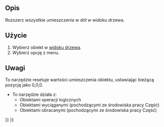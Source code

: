 <languages/>

{{Docnav/pl
|[[OpenSCAD_Edgestofaces/pl|Krawędzie na ściany]]
|[[OpenSCAD_ExplodeGroup/pl|Rozbij grupę]]
|[[OpenSCAD_Workbench/pl|środowisko pracy OpenSCAD]]
|IconL=OpenSCAD_Edgestofaces.svg
|IconR=OpenSCAD_ExplodeGroup.svg
|IconC=Workbench_OpenSCAD.svg
}}

{{GuiCommand/pl
|Name=OpenSCAD ExpandPlacements
|Name/pl=OpenSCAD: Rozszerzenie umieszczenia
|MenuLocation=OpenSCAD → Rozszerzenie umieszczenia‏‎
|Workbenches=[[OpenSCAD_Workbench/pl|OpenSCAD]]
}}

<span id="Description"></span>
==Opis== 

Rozszerz wszystkie umieszczenia w dół w widoku drzewa.

<span id="Usage"></span>
==Użycie== 

# Wybierz obiekt w [[Tree_view/pl|widoku drzewa]].
# Wybierz opcję {{MenuCommand|OpenSCAD → [[Image:OpenSCAD_ExpandPlacements.svg|16px]] Rozszerz umieszczenia}} z menu.

<span id="Notes"></span>
==Uwagi== 

To narzędzie resetuje wartości umieszczenia obiektu, ustawiając bieżącą pozycję jako 0,0,0.
* To narzędzie działa z:
** Obiektami operacji logicznych
** Obiektami wyciąganymi (pochodzącymi ze środowiska pracy Część)
** Obiektami obracanymi (pochodzącymi ze środowiska pracy Część)


{{Docnav/pl
|[[OpenSCAD_Edgestofaces/pl|Krawędzie na ściany]]
|[[OpenSCAD_ExplodeGroup/pl|Rozbij grupę]]
|[[OpenSCAD_Workbench/pl|środowisko pracy OpenSCAD]]
|IconL=OpenSCAD_Edgestofaces.svg
|IconR=OpenSCAD_ExplodeGroup.svg
|IconC=Workbench_OpenSCAD.svg
}}

{{OpenSCAD_Tools_navi{{#translation:}}}}
{{Userdocnavi{{#translation:}}}}